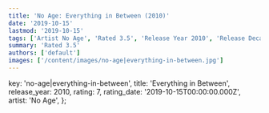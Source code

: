 ```yaml
---
title: 'No Age: Everything in Between (2010)'
date: '2019-10-15'
lastmod: '2019-10-15'
tags: ['Artist No Age', 'Rated 3.5', 'Release Year 2010', 'Release Decade 2010']
summary: 'Rated 3.5'
authors: ['default']
images: ['/content/images/no-age|everything-in-between.jpg']
---
```


  key: 'no-age|everything-in-between',
  title: 'Everything in Between',
  release_year: 2010,
  rating: 7,
  rating_date: '2019-10-15T00:00:00.000Z',
  artist: 'No Age',
};

<MusicRating data={data} />
